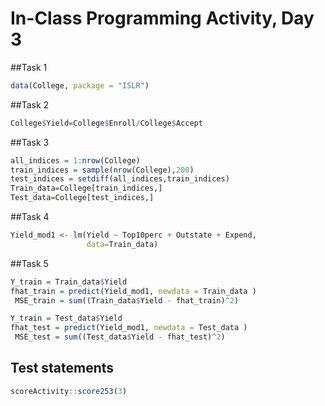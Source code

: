 # In-Class Programming Activity, Day 3

##Task 1
```r
data(College, package = "ISLR")
```

##Task 2
```r
College$Yield=College$Enroll/College$Accept
```

##Task 3
```r
all_indices = 1:nrow(College)
train_indices = sample(nrow(College),200)
test_indices = setdiff(all_indices,train_indices)
Train_data=College[train_indices,]
Test_data=College[test_indices,]
```

##Task 4
```r
Yield_mod1 <- lm(Yield ~ Top10perc + Outstate + Expend,
                 data=Train_data)
```

##Task 5
```r
Y_train = Train_data$Yield
fhat_train = predict(Yield_mod1, newdata = Train_data )
 MSE_train = sum((Train_data$Yield - fhat_train)^2)
```

```r
Y_train = Test_data$Yield
fhat_test = predict(Yield_mod1, newdata = Test_data )
 MSE_test = sum((Test_data$Yield - fhat_test)^2)
```
## Test statements

```r
scoreActivity::score253(3)
```
